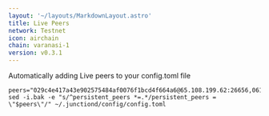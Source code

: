 ```yaml
---
layout: '~/layouts/MarkdownLayout.astro'
title: Live Peers
network: Testnet
icon: airchain
chain: varanasi-1
version: v0.3.1
---
```

Automatically adding Live peers to your config.toml file
```
peers="029c4e417a43e902575484af0076f1bcd4f664a6@65.108.199.62:26656,06191564d031456191b8de7279964898dd2b4703@144.76.70.103:26656,0717ae4f3d7972249e332d3d866c9846126e1a88@65.109.113.242:26656,0b4e78189c9148dda5b1b98c6e46b764337558a3@91.227.33.18:26656,0b9bc2f3fc252e4c087ed495bdb43a372703fb8c@116.202.210.177:26656,0eca81d4ef4b0edb2b6286be377fc028e3325894@93.115.25.41:26656,11cafc2333de057db9ed2068abe667591734c910@172.17.0.4:26656,11d14c8b83eb86458bb38cae9793bc666de462d5@65.109.69.143:26656,16b77c7895b2ee9f2cb6cf6f07dc4842f8bba21c@95.216.69.94:26656,1b310865a19ef5702c868d6b2ed02260f32e00aa@62.171.150.24:26656,1e652aca0674d171c6c1374665c803a8f2b71204@65.109.139.81:26656,29393222027c6de4d0e1b84a5cfd23c7cb63c2e0@141.94.3.12:26656,2946a4da199efa7fe2d03df7959cc15c67fa7048@65.108.142.81:26656,300fa81dbe0f222709ee7b38675ea56525eea57f@23.111.187.102:26656,3039c0c3ba5f12ffe632e84706b52e960f5da595@65.21.202.124:26656,306e1cc0936111831eedfa861abe3989d04acc19@89.58.55.82:26656,30c4a03518f4a6078442ecbe5deb67486d374691@88.99.137.138:26656,35a520b713bcae607e9d77d0b61eb592b8311c81@192.168.0.115:26656,43c265128fd9be02721df03e8ba4bcf8c982a062@192.168.1.12:26656,470b085c56fc9ea908f21711a60df438a105ba83@158.220.108.41:26656,491b207473ce92a8449af71954668f15ec492f16@37.221.198.137:26656,4aaa6f76a1009feccffa90e8a00dd6343ca9b01f@152.53.49.146:26656,4eff6ecc2323811d18c7e06319b2d8bbf58590d1@65.108.233.73:26656,5084f8786711d7e28f6224ea4aa6fe27710cf833@49.13.86.82:26656,5510914e1271930d8f21352e1d887c5e239f4041@144.76.106.228:26656,58c12672d790e5bc9e81c2c11785ffa0340d06e5@135.181.181.59:26656,59ec34152ff7a6c139cc2f059a5a646f627dbb62@104.36.23.246:26656,5f7584b197d526133218e0a00e652c7e2fd90bad@10.99.17.1:26656,5fca9f076f6e0dd04dd52a8f704499efa749ba41@95.216.218.146:26656,6f074d348bee902c1c238d82d5b0c089e96fc6cf@37.27.123.200:26656,6f5fd7d39c41215287064f1c18de6a66aa9d0266@45.136.29.216:26656,6fd86c7f52a85627ffd25f14250931ee454847c2@5.9.116.21:26656,6fe5ac470f688bbe77b89ec19c05df754c73d6fb@136.243.90.254:26656,7158058bd9ceff5a566ebb67ae4ae0e6df63e8aa@65.108.11.119:26656,7607a19cb1ab6ed1c9422e7282dd28af2c44e8c9@94.130.143.184:26656,76f4b44562d26b75f2369c90ebc9f299857ea943@152.53.85.0:26656,7a6e3fb3fa19bd24a13a7b047e46114bb9e75ce9@136.243.1.83:26656,830e11da980d29cbcc0373bcfb7abb5bc959f935@157.180.6.152:26656,8632dbbbbd1653a1e5ef473cf0cea934f0c5b390@195.201.206.154:26656,87093ee57da60ce82b5e50d72e7dfaf9cf089f00@65.21.237.124:26656,8a465e0fa7932c810c698b697e70424f9e19dbb1@176.9.126.78:26656,8b6322b556aa3937bf61807cadffb4c414ef8acb@162.19.235.100:26656,8c229309660496e71b8a9d1edee46a18693b8e70@65.109.111.234:26656,8e19b2a3ad479ded2bd5325c00abaa3dd00de436@167.235.39.5:26656,8f14583b32e0440b13be66b99984bd2b32f16ae9@192.168.1.252:26656,92b005bd6993c806f3313ce2d5c90b23122efbe3@65.21.221.110:26656,943f57a87b8d28e3afa19ead8d05c4464bca5262@65.108.233.146:26656,94b81c733f3c5c6fc28459fd218d442cb1914809@65.109.109.52:26656,97027438ed3960132e22d39f343c2158ae7d749d@167.235.14.83:26656,99acdbfe0a48a086e2315f526fd3894e5b15c6fa@149.86.227.209:26656,99cc252725b21e4468be1500124235a0d277f3b9@205.209.125.118:26656,9ab814b8724a904f359eb83d2bd36847c2c651c5@65.109.57.180:26656,9b709b70af46e71d0f468db599b8d3eaeb9905fc@95.214.55.31:26656,9d15296103f422a20a9c8907607d4b9b9841c7cd@65.109.84.33:26756,9e48a557299866cba50bc016c209cc8046af4d8d@192.168.100.107:26656,a0498473845485ac0ae5f342a557af561ff69318@104.36.23.245:26656,a3ca966fe123692e1160c2f6e0daa4771ae53ae3@172.17.0.3:26656,a507eeb75650cf45fbf67563c44fe4d31f80cc87@89.147.102.4:26656,a54c8aeff87a8712e85c565135fe0d0d9d3daa2f@158.69.246.104:26656,a70fb14f1b0e38eec860c2d8e9ebe63dacd8fbc6@172.17.0.5:26656,aab8a9978e796a57c685370cc435775f71240d15@65.108.0.88:26656,b34f3a2bf66eead11042c1c34b4d95472310755f@144.217.68.182:26656,b5c5b41d7297e01cbe15b562cbb119e0daa2ddc2@5.9.65.165:26656,b6faf48235ee4c32e04fcd317c71b17fd33cf237@62.171.130.196:26656,b848bc968b50d0199ff8d6b8eb452b5a1c38c6e6@188.68.38.127:26656,c0f3abcd838aeb72f6c7a1c817407bfe021547f3@135.181.139.249:26656,c66d9fa69408b57926a89db99aeb3075444e29e2@135.181.178.120:26656,c8c748948d43498f6f365e3d563fd16308ba33a5@94.190.21.162:26656,ca449bd16b6cfa4e4d6e06fb5eea9a049d58cdac@192.168.100.54:26656,cb0293eb484f3f0249c14364fa5494f1f108227c@162.55.166.59:26656,cfb052e64e508f4b40f0ec07b52a31abfda82270@95.217.62.179:26656,d06ee0637597c62bbcd13dbe599cc22215b3f98d@135.181.215.60:26656,d498f8b7be74de9f3c0abca0db1d4cc2d1b91ea3@184.107.167.202:26656,d4fd89f3e5b96be9c1ebf86fb5f3d5dd4059332f@5.9.87.231:26656,d81fed17aa10d838a11dd9ed87b7fc5a927d70d8@23.88.39.26:26656,daed9cdd48468aae24661198c6326ddfa8ca403a@5.180.253.231:26656,db0ef38866b19583db494d7700908ab47c6eddf3@95.214.55.198:26656,db686fcfdf0b4676d601d5beb11faee5ad96bff1@37.27.71.199:28656,dc015f792ff24da176b0f444b104d00c204adbb0@188.40.85.207:26656,dcd1fd7584f3788ca87c3e316f02c4607ef4c036@40.160.4.62:26656,e1074610eec0641aeb7ac23b80e1ca77a7c5c26d@10.3.8.5:26656,e1b8b3a4a2c4c4e6ab73556a2b5532b82fd0fe58@173.249.60.133:26656,e2181efa7275cd008ef01929f6e69f02ac52dcba@65.109.23.55:26656,e8548511e5974be738b0f288997ac8013b7740d6@162.19.28.250:26656,e9093945ac737c4e2775c20a83d64dbeaad6320f@65.21.17.15:26656,ec7d3566e70f479a4a6dd98d1e02e8827cf34f76@72.251.3.24:56256,f0bbdf5b58dd1a75434c2ffc0389fd8a67417591@138.199.192.182:26656,f5de13c155a191dddd84f6605e04d1c726539e62@152.53.125.167:26656,f6f4944948adb69b16537995f2f881cb54d59653@185.232.70.33:26656,f84b41b95e828ee915aea19dd656cca7d39cf47b@192.168.50.220:26656,ff053ba60328ee9c31f17699f2febec4a8af96b2@152.53.66.234:26656"
sed -i.bak -e "s/^persistent_peers *=.*/persistent_peers = \"$peers\"/" ~/.junctiond/config/config.toml
```

